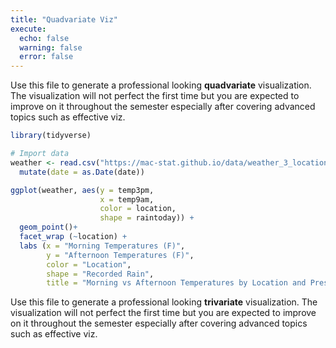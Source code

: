 ```yaml
---
title: "Quadvariate Viz"
execute: 
  echo: false
  warning: false
  error: false
---
```


Use this file to generate a professional looking **quadvariate** visualization.  The visualization will not perfect the first time but you are expected to improve on it throughout the semester especially after covering advanced topics such as effective viz.
 
```r
library(tidyverse)

# Import data
weather <- read.csv("https://mac-stat.github.io/data/weather_3_locations.csv") |> 
  mutate(date = as.Date(date))
```

```r
ggplot(weather, aes(y = temp3pm, 
                    x = temp9am, 
                    color = location, 
                    shape = raintoday)) + 
  geom_point()+
  facet_wrap (~location) +
  labs (x = "Morning Temperatures (F)", 
        y = "Afternoon Temperatures (F)", 
        color = "Location", 
        shape = "Recorded Rain", 
        title = "Morning vs Afternoon Temperatures by Location and Presence of Rain")
```


Use this file to generate a professional looking **trivariate** visualization.  The visualization will not perfect the first time but you are expected to improve on it throughout the semester especially after covering advanced topics such as effective viz.
